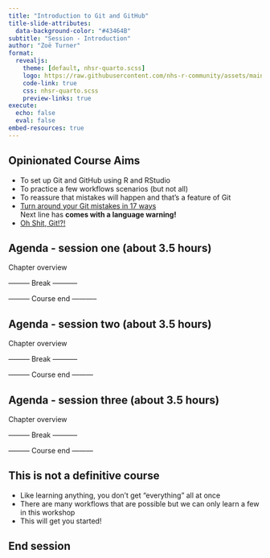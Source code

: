 ```yaml
---
title: "Introduction to Git and GitHub"
title-slide-attributes: 
  data-background-color: "#43464B"
subtitle: "Session - Introduction"
author: "Zoë Turner"
format:
  revealjs:
    theme: [default, nhsr-quarto.scss]
    logo: https://raw.githubusercontent.com/nhs-r-community/assets/main/logo/nhsr-logo.svg
    code-link: true
    css: nhsr-quarto.scss
    preview-links: true
execute: 
  echo: false
  eval: false
embed-resources: true  
---
```


## Opinionated Course Aims

::: incremental
-   To set up Git and GitHub using R and RStudio
-   To practice a few workflows scenarios (but not all)
-   To reassure that mistakes will happen and that's a feature of Git
- [Turn around your Git mistakes in 17 ways](https://dev.to/smitterhane/turn-around-your-git-mistakes-in-17-ways-2mn1)  
Next line has **comes with a language warning!**
- [Oh Shit, Git!?!](https://ohshitgit.com/) 
:::

## Agenda - session one (about 3.5 hours)

Chapter overview

::: {.fragment .fade-in}
  
:::
::: {.fragment .fade-in}
--------- Break -----------  
:::
::: {.fragment .fade-in}
 
:::
::: {.fragment .fade-in}

:::
::: {.fragment .fade-in}
--------- Course end -----------
:::


## Agenda - session two (about 3.5 hours)

Chapter overview

::: {.fragment .fade-in}

:::
::: {.fragment .fade-in}
--------- Break -----------
:::
::: {.fragment .fade-in}

:::
::: {.fragment .fade-in}
--------- Course end ---------
:::

## Agenda - session three (about 3.5 hours)

Chapter overview

::: {.fragment .fade-in}

:::
::: {.fragment .fade-in}
--------- Break -----------
:::
::: {.fragment .fade-in}

:::
::: {.fragment .fade-in}
--------- Course end ---------
:::



## This is not a definitive course

::: incremental
- Like learning anything, you don't get "everything" all at once
- There are many workflows that are possible but we can only learn a few in this workshop
- This will get you started!
:::

## End session
